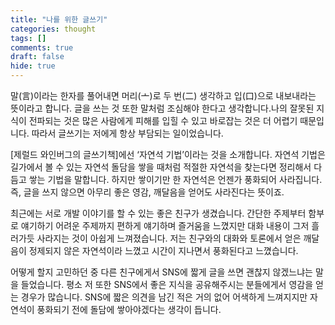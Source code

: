 ```yaml
---
title: "나를 위한 글쓰기"
categories: thought
tags: []
comments: true
draft: false
hide: true
---
```


말(言)이라는 한자를 풀어내면 머리(亠)로 두 번(二) 생각하고 입(口)으로 내보내라는 뜻이라고 합니다. 글을 쓰는 것 또한 말처럼 조심해야 한다고 생각합니다.나의 잘못된 지식이 전파되는 것은 많은 사람에게 피해를 입힐 수 있고 바로잡는 것은 더 어렵기 때문입니다. 따라서 글쓰기는 저에게 항상 부담되는 일이었습니다.

[제럴드 와인버그의 글쓰기책]에선 ‘자연석 기법’이라는 것을 소개합니다. 자연석 기법은 길가에서 볼 수 있는 자연석 돌담을 쌓을 때처럼 적절한 자연석을 찾는다면 정리해서 다듬고 쌓는 기법을 말합니다. 하지만 쌓이기만 한 자연석은 언젠가 풍화되어 사라집니다. 즉, 글을 쓰지 않으면 아무리 좋은 영감, 깨달음을 얻어도 사라진다는 뜻이죠.

최근에는 서로 개발 이야기를 할 수 있는 좋은 친구가 생겼습니다. 간단한 주제부터 함부로 얘기하기 어려운 주제까지 편하게 얘기하며 즐거움을 느꼈지만 대화 내용이 그저 흘러가듯 사라지는 것이 아쉽게 느껴졌습니다. 저는 친구와의 대화와 토론에서 얻은 깨달음이 정제되지 않은 자연석이라 느꼈고 시간이 지나면서 풍화된다고 느꼈습니다.

어떻게 할지 고민하던 중 다른 친구에게서 SNS에 짧게 글을 쓰면 괜찮지 않겠느냐는 말을 들었습니다. 평소 저 또한 SNS에서 좋은 지식을 공유해주시는 분들에게서 영감을 얻는 경우가 많습니다. SNS에 짧은 의견을 남긴 적은 거의 없어 어색하게 느껴지지만 자연석이 풍화되기 전에 돌담에 쌓아야겠다는 생각이 듭니다.